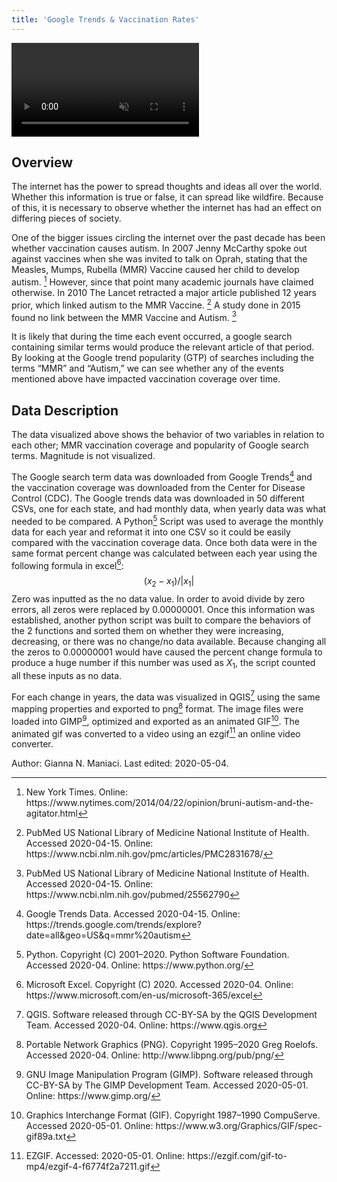 ```yaml
---
title: 'Google Trends & Vaccination Rates'
---
```


<!-- VIDEO ON LOOP: see styles.css for formatting -->
<div class="video-wrapper">
  <video id="scaledvideo" controls preload="true" autoplay loop muted>
    <source src="https://drdavis.space/teaching/ds/sdd/media/2020/05/maniaci_final.mp4" >
  </video>
</div>


## Overview
The internet has the power to spread thoughts and ideas all over the world.
Whether this information is true or false, it can spread like wildfire.
Because of this, it is necessary to observe whether the internet has had an effect on differing pieces of society.

One of the bigger issues circling the internet over the past decade has been whether vaccination causes autism.
In 2007 Jenny McCarthy spoke out against vaccines when she was invited to talk on Oprah, stating that the Measles, Mumps, Rubella (MMR) Vaccine caused her child to develop autism. [^NYTIMES]
However, since that point many academic journals have claimed otherwise.
In 2010 The Lancet retracted a major article published 12 years prior, which linked autism to the MMR Vaccine. [^Lancet]
A study done in 2015 found no link between the MMR Vaccine and Autism. [^NLM]

It is likely that during the time each event occurred, a google search containing similar terms would produce the relevant article of that period.
By looking at the Google trend popularity (GTP) of searches including the terms "MMR" and "Autism," we can see whether any of the events mentioned above have impacted vaccination coverage over time.

## Data Description
The data visualized above shows the behavior of two variables in relation to each other; MMR vaccination coverage and popularity of Google search terms.
Magnitude is not visualized.

The Google search term data was downloaded from Google Trends[^GTrends] and the vaccination coverage was downloaded from the Center for Disease Control (CDC).
The Google trends data was downloaded in 50 different CSVs, one for each state, and had monthly data, when yearly data was what needed to be compared.
A Python[^python] Script was used to average the monthly data for each year and reformat it into one CSV so it could be easily compared with the vaccination coverage data.
Once both data were in the same format percent change was calculated between each year using the following formula in excel[^Excel]:
$$(x_2 - x_1)/|x_1|$$
Zero was inputted as the no data value.
In order to avoid divide by zero errors, all zeros were replaced by 0.00000001.
Once this information was established, another python script was built to compare the behaviors of the 2 functions and sorted them on whether they were increasing, decreasing, or there was no change/no data available.
Because changing all the zeros to 0.00000001 would have caused the percent change formula to produce a huge number if this number was used as $X_1$, the script counted all these inputs as no data.

For each change in years, the data was visualized in QGIS[^qgis] using the same mapping properties and exported to png[^png] format.
The image files were loaded into GIMP[^gimp], optimized and exported as an animated GIF[^gif].
The animated gif was converted to a video using an ezgif[^ezgif] an online video converter.


<div class="credit-line">
Author: Gianna N. Maniaci.
Last edited: 2020-05-04.
</div>

[^NYTIMES]: New York Times. Online: https://www.nytimes.com/2014/04/22/opinion/bruni-autism-and-the-agitator.html
[^Lancet]: PubMed US National Library of Medicine National Institute of Health. Accessed 2020-04-15. Online: https://www.ncbi.nlm.nih.gov/pmc/articles/PMC2831678/
[^NLM]: PubMed US National Library of Medicine National Institute of Health. Accessed 2020-04-15. Online: https://www.ncbi.nlm.nih.gov/pubmed/25562790
[^GTrends]: Google Trends Data. Accessed 2020-04-15. Online: https://trends.google.com/trends/explore?date=all&geo=US&q=mmr%20autism
[^CDC]: Vaccination Coverage Data. Accessed 2020-04-15. Online: https://www.cdc.gov/vaccines/imz-managers/coverage/childvaxview/data-reports/mmr/trend/index.html
[^python]: Python. Copyright (C) 2001--2020. Python Software Foundation. Accessed 2020-04. Online: https://www.python.org/
[^Excel]: Microsoft Excel. Copyright (C) 2020. Accessed 2020-04. Online: https://www.microsoft.com/en-us/microsoft-365/excel
[^qgis]: QGIS. Software released through CC-BY-SA by the QGIS Development Team. Accessed 2020-04. Online: https://www.qgis.org
[^png]: Portable Network Graphics (PNG). Copyright 1995--2020 Greg Roelofs. Accessed 2020-04. Online: http://www.libpng.org/pub/png/
[^gimp]: GNU Image Manipulation Program (GIMP). Software released through CC-BY-SA by The GIMP Development Team. Accessed 2020-05-01. Online: https://www.gimp.org/
[^gif]: Graphics Interchange Format (GIF). Copyright 1987--1990 CompuServe. Accessed 2020-05-01. Online: https://www.w3.org/Graphics/GIF/spec-gif89a.txt
[^ezgif]: EZGIF. Accessed: 2020-05-01. Online: https://ezgif.com/gif-to-mp4/ezgif-4-f6774f2a7211.gif
